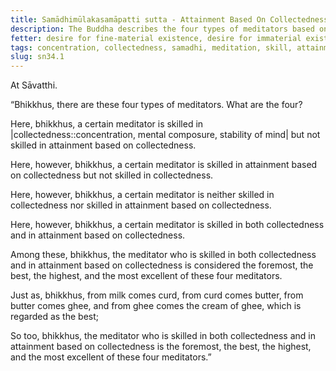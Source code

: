 ```yaml
---
title: Samādhimūlakasamāpatti sutta - Attainment Based On Collectedness
description: The Buddha describes the four types of meditators based on their skill in collectedness and in attainment based on collectedness.
fetter: desire for fine-material existence, desire for immaterial existence, conceit, restlessness, ignorance
tags: concentration, collectedness, samadhi, meditation, skill, attainment,sn,sn22-34,sn34
slug: sn34.1
---
```


At Sāvatthi.

“Bhikkhus, there are these four types of meditators. What are the four?

Here, bhikkhus, a certain meditator is skilled in |collectedness::concentration, mental composure, stability of mind| but not skilled in attainment based on collectedness.

Here, however, bhikkhus, a certain meditator is skilled in attainment based on collectedness but not skilled in collectedness.

Here, however, bhikkhus, a certain meditator is neither skilled in collectedness nor skilled in attainment based on collectedness.

Here, however, bhikkhus, a certain meditator is skilled in both collectedness and in attainment based on collectedness.

Among these, bhikkhus, the meditator who is skilled in both collectedness and in attainment based on collectedness is considered the foremost, the best, the highest, and the most excellent of these four meditators.

Just as, bhikkhus, from milk comes curd, from curd comes butter, from butter comes ghee, and from ghee comes the cream of ghee, which is regarded as the best;

So too, bhikkhus, the meditator who is skilled in both collectedness and in attainment based on collectedness is the foremost, the best, the highest, and the most excellent of these four meditators.”